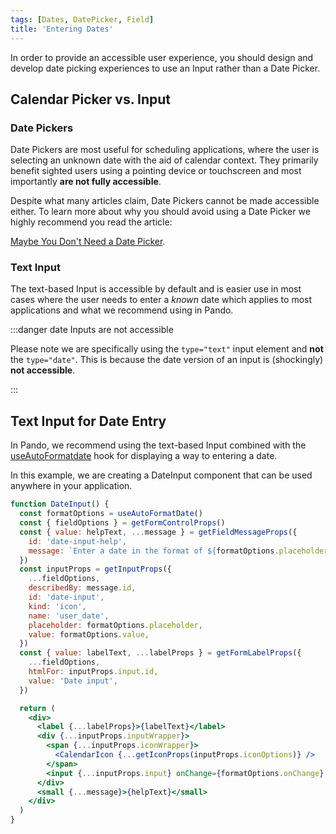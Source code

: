 ```yaml
---
tags: [Dates, DatePicker, Field]
title: 'Entering Dates'
---
```


In order to provide an accessible user experience, you should design and develop date picking experiences to use an Input rather than a Date Picker.

## Calendar Picker vs. Input

### Date Pickers

Date Pickers are most useful for scheduling applications, where the user is selecting an unknown date with the aid of calendar context. They primarily benefit sighted users using a pointing device or touchscreen and most importantly **are not fully accessible**.

Despite what many articles claim, Date Pickers cannot be made accessible either. To learn more about why you should avoid using a Date Picker we highly recommend you read the article:

[Maybe You Don't Need a Date Picker](https://adrianroselli.com/2019/07/maybe-you-dont-need-a-date-picker.html).

### Text Input

The text-based Input is accessible by default and is easier use in most cases where the user needs to enter a _known_ date which applies to most applications and what we recommend using in Pando.

:::danger date Inputs are not accessible

Please note we are specifically using the `type="text"` input element and **not** the `type="date"`. This is because the date version of an input is (shockingly) **not accessible**.

:::

## Text Input for Date Entry

In Pando, we recommend using the text-based Input combined with the [useAutoFormatdate](../../../reference/react-hooks/useAutoFormatDate.mdx) hook for displaying a way to entering a date.

In this example, we are creating a DateInput component that can be used anywhere in your application.

```jsx live showLineNumbers
function DateInput() {
  const formatOptions = useAutoFormatDate()
  const { fieldOptions } = getFormControlProps()
  const { value: helpText, ...message } = getFieldMessageProps({
    id: 'date-input-help',
    message: `Enter a date in the format of ${formatOptions.placeholder}`,
  })
  const inputProps = getInputProps({
    ...fieldOptions,
    describedBy: message.id,
    id: 'date-input',
    kind: 'icon',
    name: 'user_date',
    placeholder: formatOptions.placeholder,
    value: formatOptions.value,
  })
  const { value: labelText, ...labelProps } = getFormLabelProps({
    ...fieldOptions,
    htmlFor: inputProps.input.id,
    value: 'Date input',
  })

  return (
    <div>
      <label {...labelProps}>{labelText}</label>
      <div {...inputProps.inputWrapper}>
        <span {...inputProps.iconWrapper}>
          <CalendarIcon {...getIconProps(inputProps.iconOptions)} />
        </span>
        <input {...inputProps.input} onChange={formatOptions.onChange} />
      </div>
      <small {...message}>{helpText}</small>
    </div>
  )
}
```
